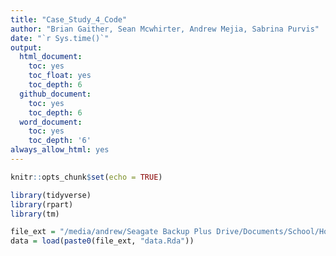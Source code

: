 ```yaml
---
title: "Case_Study_4_Code"
author: "Brian Gaither, Sean Mcwhirter, Andrew Mejia, Sabrina Purvis"
date: "`r Sys.time()`"
output:
  html_document:
    toc: yes
    toc_float: yes
    toc_depth: 6
  github_document:
    toc: yes
    toc_depth: 6
  word_document:
    toc: yes
    toc_depth: '6'
always_allow_html: yes
---
```

```r
knitr::opts_chunk$set(echo = TRUE)
```

```r
library(tidyverse)
library(rpart)
library(tm)

```

```r
file_ext = "/media/andrew/Seagate Backup Plus Drive/Documents/School/HomeWork/QTW/DS7333/CASE_STUDY_6/"
data = load(paste0(file_ext, "data.Rda"))
```